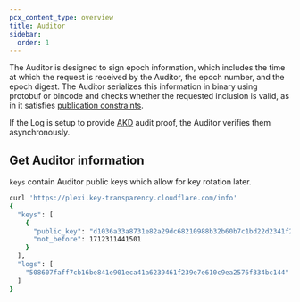 ```yaml
---
pcx_content_type: overview
title: Auditor
sidebar:
  order: 1
---
```


The Auditor is designed to sign epoch information, which includes the time at which the request is received by the Auditor, the epoch number, and the epoch digest. The Auditor serializes this information in binary using protobuf or bincode and checks whether the requested inclusion is valid, as in it satisfies [publication constraints](/key-transparency/api/epochs/#constraints).

If the Log is setup to provide [AKD](https://github.com/facebook/akd) audit proof, the Auditor verifies them asynchronously.

## Get Auditor information

`keys` contain Auditor public keys which allow for key rotation later.

```sh
curl 'https://plexi.key-transparency.cloudflare.com/info'
{
  "keys": [
    {
      "public_key": "d1036a33a8731e82a29dc68210988b32b60b7c1bd22d2341f2e339f4db3a2f4a",
      "not_before": 1712311441501
    }
  ],
  "logs": [
    "508607faff7cb16be841e901eca41a6239461f239e7e610c9ea2576f334bc144"
  ]
}
```
